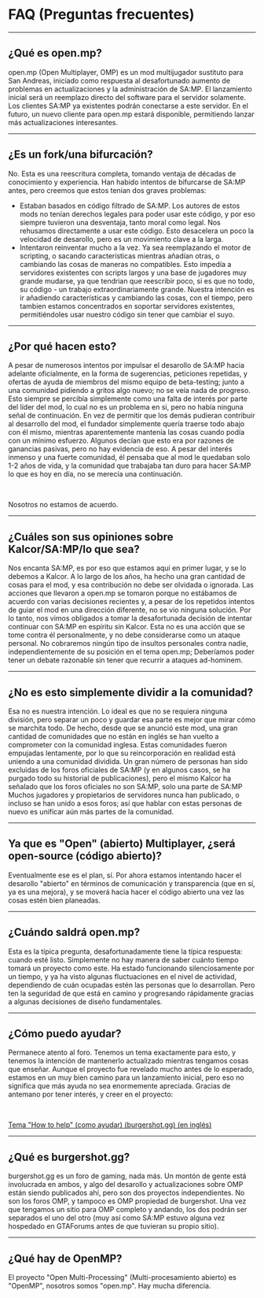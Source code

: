 # FAQ (Preguntas frecuentes)

<hr />

## ¿Qué es open.mp?

open.mp (Open Multiplayer, OMP) es un mod multijugador sustituto para San Andreas, iniciado como respuesta al desafortunado aumento de problemas en actualizaciones y la administración de SA:MP. El lanzamiento inicial será un reemplazo directo del software para el servidor solamente. Los clientes SA:MP ya existentes podrán conectarse a este servidor. En el futuro, un nuevo cliente para open.mp estará disponible, permitiendo lanzar más actualizaciones interesantes.

<hr />

## ¿Es un fork/una bifurcación?

No. Esta es una reescritura completa, tomando ventaja de décadas de conocimiento y experiencia. Han habido intentos de bifurcarse de SA:MP antes, pero creemos que estos tenian dos graves problemas:

- Estaban basados en código filtrado de SA:MP. Los autores de estos mods no tenían derechos legales para poder usar este código, y por eso siempre tuvieron una desventaja, tanto moral como legal. Nos rehusamos directamente a usar este código. Esto desacelera un poco la velocidad de desarollo, pero es un movimiento clave a la larga.
- Intentaron reinventar mucho a la vez. Ya sea reemplazando el motor de scripting, o sacando características mientras añadían otras, o cambiando las cosas de maneras no compatibles. Esto impedía a servidores existentes con scripts largos y una base de jugadores muy grande mudarse, ya que tendrian que reescribir poco, si es que no todo, su código - un trabajo extraordinariamente grande. Nuestra intención es ir añadiendo características y cambiando las cosas, con el tiempo, pero tambien estamos concentrados en soportar servidores existentes, permitiéndoles usar nuestro código sin tener que cambiar el suyo.

<hr />

## ¿Por qué hacen esto?

A pesar de numerosos intentos por impulsar el desarollo de SA:MP hacia adelante oficialmente, en la forma de sugerencias, peticiones repetidas, y ofertas de ayuda de miembros del mismo equipo de beta-testing; junto a una comunidad pidiendo a gritos algo nuevo; no se veía nada de progreso. Esto siempre se percibía simplemente como una falta de interés por parte del líder del mod, lo cual no es un problema en si, pero no había ninguna señal de continuación. En vez de permitir que los demás pudieran contribuir al desarrollo del mod, el fundador simplemente quería traerse todo abajo con él mismo, mientras aparentemente mantenía las cosas cuando podía con un mínimo esfuerzo. Algunos decían que esto era por razones de ganancias pasivas, pero no hay evidencia de eso. A pesar del interés inmenso y una fuerte comunidad, él pensaba que al mod le quedaban solo 1-2 años de vida, y la comunidad que trabajaba tan duro para hacer SA:MP lo que es hoy en día, no se merecía una continuación.

<br />

Nosotros no estamos de acuerdo.

<hr />

## ¿Cuáles son sus opiniones sobre Kalcor/SA:MP/lo que sea?

Nos encanta SA:MP, es por eso que estamos aquí en primer lugar, y se lo debemos a Kalcor. A lo largo de los años, ha hecho una gran cantidad de cosas para el mod, y esa contribución no debe ser olvidada o ignorada. Las acciones que llevaron a open.mp se tomaron porque no estábamos de acuerdo con varias decisiones recientes y, a pesar de los repetidos intentos de guiar el mod en una dirección diferente, no se vio ninguna solución. Por lo tanto, nos vimos obligados a tomar la desafortunada decisión de intentar continuar con SA:MP en espíritu sin Kalcor. Esta no es una acción que se tome contra él personalmente, y no debe considerarse como un ataque personal. No cobraremos ningún tipo de insultos personales contra nadie, independientemente de su posición en el tema open.mp; Deberíamos poder tener un debate razonable sin tener que recurrir a ataques ad-hominem.

<hr />

## ¿No es esto simplemente dividir a la comunidad?

Esa no es nuestra intención. Lo ideal es que no se requiera ninguna división, pero separar un poco y guardar esa parte es mejor que mirar cómo se marchita todo. De hecho, desde que se anunció este mod, una gran cantidad de comunidades que no están en inglés se han vuelto a comprometer con la comunidad inglesa. Estas comunidades fueron empujadas lentamente, por lo que su reincorporación en realidad está uniendo a una comunidad dividida. Un gran número de personas han sido excluidas de los foros oficiales de SA:MP (y en algunos casos, se ha purgado todo su historial de publicaciones), pero el mismo Kalcor ha señalado que los foros oficiales no son SA:MP, solo una parte de SA:MP Muchos jugadores y propietarios de servidores nunca han publicado, o incluso se han unido a esos foros; así que hablar con estas personas de nuevo es unificar aún más partes de la comunidad.

<hr />

## Ya que es "Open" (abierto) Multiplayer, ¿será open-source (código abierto)?

Eventualmente ese es el plan, sí. Por ahora estamos intentando hacer el desarollo "abierto" en términos de comunicación y transparencia (que en sí, ya es una mejora), y se moverá hacia hacer el código abierto una vez las cosas estén bien planeadas.

<hr />

## ¿Cuándo saldrá open.mp?

Esta es la típica pregunta, desafortunadamente tiene la típica respuesta: cuando esté listo. Simplemente no hay manera de saber cuánto tiempo tomará un proyecto como este. Ha estado funcionando silenciosamente por un tiempo, y ya ha visto algunas fluctuaciones en el nivel de actividad, dependiendo de cuán ocupadas estén las personas que lo desarrollan. Pero ten la seguridad de que está en camino y progresando rápidamente gracias a algunas decisiones de diseño fundamentales.

<hr />

## ¿Cómo puedo ayudar?

Permanece atento al foro. Tenemos un tema exactamente para esto, y tenemos la intención de mantenerlo actualizado mientras tengamos cosas que enseñar. Aunque el proyecto fue revelado mucho antes de lo esperado, estamos en un muy bien camino para un lanzamiento inicial, pero eso no significa que más ayuda no sea enormemente apreciada. Gracias de antemano por tener interés, y creer en el proyecto:

<br />

[Tema "How to help" (como ayudar) (burgershot.gg) (en inglés)](https://www.burgershot.gg/showthread.php?tid=99)

<hr />

## ¿Qué es burgershot.gg?

burgershot.gg es un foro de gaming, nada más. Un montón de gente está involucrada en ambos, y algo del desarollo y actualizaciones sobre OMP están siendo publicados ahí, pero son dos proyectos independientes. No son los foros OMP, y tampoco es OMP propiedad de burgershot. Una vez que tengamos un sitio para OMP completo y andando, los dos podrán ser separados el uno del otro (muy así como SA:MP estuvo alguna vez hospedado en GTAForums antes de que tuvieran su propio sitio).

<hr />

## ¿Qué hay de OpenMP?

El proyecto "Open Multi-Processing" (Multi-procesamiento abierto) es "OpenMP", nosotros somos "open.mp". Hay mucha diferencia.
